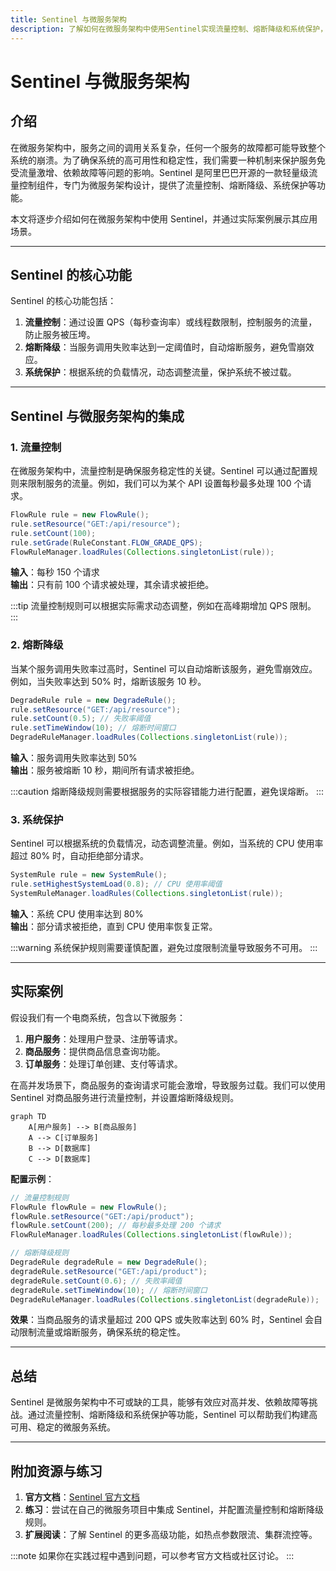 ```yaml
---
title: Sentinel 与微服务架构
description: 了解如何在微服务架构中使用Sentinel实现流量控制、熔断降级和系统保护，确保服务的高可用性和稳定性。
---
```


# Sentinel 与微服务架构

## 介绍

在微服务架构中，服务之间的调用关系复杂，任何一个服务的故障都可能导致整个系统的崩溃。为了确保系统的高可用性和稳定性，我们需要一种机制来保护服务免受流量激增、依赖故障等问题的影响。Sentinel 是阿里巴巴开源的一款轻量级流量控制组件，专门为微服务架构设计，提供了流量控制、熔断降级、系统保护等功能。

本文将逐步介绍如何在微服务架构中使用 Sentinel，并通过实际案例展示其应用场景。

---

## Sentinel 的核心功能

Sentinel 的核心功能包括：

1. **流量控制**：通过设置 QPS（每秒查询率）或线程数限制，控制服务的流量，防止服务被压垮。
2. **熔断降级**：当服务调用失败率达到一定阈值时，自动熔断服务，避免雪崩效应。
3. **系统保护**：根据系统的负载情况，动态调整流量，保护系统不被过载。

---

## Sentinel 与微服务架构的集成

### 1. 流量控制

在微服务架构中，流量控制是确保服务稳定性的关键。Sentinel 可以通过配置规则来限制服务的流量。例如，我们可以为某个 API 设置每秒最多处理 100 个请求。

```java
FlowRule rule = new FlowRule();
rule.setResource("GET:/api/resource");
rule.setCount(100);
rule.setGrade(RuleConstant.FLOW_GRADE_QPS);
FlowRuleManager.loadRules(Collections.singletonList(rule));
```

**输入**：每秒 150 个请求  
**输出**：只有前 100 个请求被处理，其余请求被拒绝。

:::tip
流量控制规则可以根据实际需求动态调整，例如在高峰期增加 QPS 限制。
:::

### 2. 熔断降级

当某个服务调用失败率过高时，Sentinel 可以自动熔断该服务，避免雪崩效应。例如，当失败率达到 50% 时，熔断该服务 10 秒。

```java
DegradeRule rule = new DegradeRule();
rule.setResource("GET:/api/resource");
rule.setCount(0.5); // 失败率阈值
rule.setTimeWindow(10); // 熔断时间窗口
DegradeRuleManager.loadRules(Collections.singletonList(rule));
```

**输入**：服务调用失败率达到 50%  
**输出**：服务被熔断 10 秒，期间所有请求被拒绝。

:::caution
熔断降级规则需要根据服务的实际容错能力进行配置，避免误熔断。
:::

### 3. 系统保护

Sentinel 可以根据系统的负载情况，动态调整流量。例如，当系统的 CPU 使用率超过 80% 时，自动拒绝部分请求。

```java
SystemRule rule = new SystemRule();
rule.setHighestSystemLoad(0.8); // CPU 使用率阈值
SystemRuleManager.loadRules(Collections.singletonList(rule));
```

**输入**：系统 CPU 使用率达到 80%  
**输出**：部分请求被拒绝，直到 CPU 使用率恢复正常。

:::warning
系统保护规则需要谨慎配置，避免过度限制流量导致服务不可用。
:::

---

## 实际案例

假设我们有一个电商系统，包含以下微服务：

1. **用户服务**：处理用户登录、注册等请求。
2. **商品服务**：提供商品信息查询功能。
3. **订单服务**：处理订单创建、支付等请求。

在高并发场景下，商品服务的查询请求可能会激增，导致服务过载。我们可以使用 Sentinel 对商品服务进行流量控制，并设置熔断降级规则。

```mermaid
graph TD
    A[用户服务] --> B[商品服务]
    A --> C[订单服务]
    B --> D[数据库]
    C --> D[数据库]
```

**配置示例**：

```java
// 流量控制规则
FlowRule flowRule = new FlowRule();
flowRule.setResource("GET:/api/product");
flowRule.setCount(200); // 每秒最多处理 200 个请求
FlowRuleManager.loadRules(Collections.singletonList(flowRule));

// 熔断降级规则
DegradeRule degradeRule = new DegradeRule();
degradeRule.setResource("GET:/api/product");
degradeRule.setCount(0.6); // 失败率阈值
degradeRule.setTimeWindow(10); // 熔断时间窗口
DegradeRuleManager.loadRules(Collections.singletonList(degradeRule));
```

**效果**：当商品服务的请求量超过 200 QPS 或失败率达到 60% 时，Sentinel 会自动限制流量或熔断服务，确保系统的稳定性。

---

## 总结

Sentinel 是微服务架构中不可或缺的工具，能够有效应对高并发、依赖故障等挑战。通过流量控制、熔断降级和系统保护等功能，Sentinel 可以帮助我们构建高可用、稳定的微服务系统。

---

## 附加资源与练习

1. **官方文档**：[Sentinel 官方文档](https://sentinelguard.io/zh-cn/docs/introduction.html)
2. **练习**：尝试在自己的微服务项目中集成 Sentinel，并配置流量控制和熔断降级规则。
3. **扩展阅读**：了解 Sentinel 的更多高级功能，如热点参数限流、集群流控等。

:::note
如果你在实践过程中遇到问题，可以参考官方文档或社区讨论。
:::